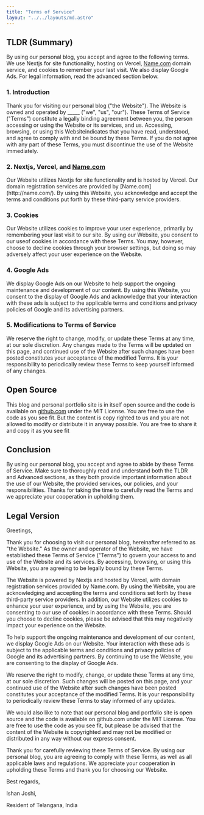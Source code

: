 ```yaml
---
title: "Terms of Service"
layout: "../../layouts/md.astro"
---
```


## TLDR (Summary)

By using our personal blog, you accept and agree to the following terms. We use Nextjs for site functionality, hosting on Vercel, [Name.com](https://name.com/) domain service, and cookies to remember your last visit. We also display Google Ads. For legal information, read the advanced section below.

### 1. Introduction

Thank you for visiting our personal blog ("the Website"). The Website is owned and operated by _____ ("we", "us", "our"). These Terms of Service ("Terms") constitute a legally binding agreement between you, the person accessing or using the Website or its services, and us. Accessing, browsing, or using this Websiteindicates that you have read, understood, and agree to comply with and be bound by these Terms. If you do not agree with any part of these Terms, you must discontinue the use of the Website immediately.

### 2. Nextjs, Vercel, and [Name.com](https://name.com/)

Our Website utilizes Nextjs for site functionality and is hosted by Vercel. Our domain registration services are provided by [](https://www.noobscience.rocks/%5Bhttps://Name.com%5D(http://Name.com))[Name.com](http://name.com/). By using this Website, you acknowledge and accept the terms and conditions put forth by these third-party service providers.

### 3. Cookies

Our Website utilizes cookies to improve your user experience, primarily by remembering your last visit to our site. By using our Website, you consent to our useof cookies in accordance with these Terms. You may, however, choose to decline cookies through your browser settings, but doing so may adversely affect your user experience on the Website.

### 4. Google Ads

We display Google Ads on our Website to help support the ongoing maintenance and development of our content. By using this Website, you consent to the display of Google Ads and acknowledge that your interaction with these ads is subject to the applicable terms and conditions and privacy policies of Google and its advertising partners.

### 5. Modifications to Terms of Service

We reserve the right to change, modify, or update these Terms at any time, at our sole discretion. Any changes made to the Terms will be updated on this page, and continued use of the Website after such changes have been posted constitutes your acceptance of the modified Terms. It is your responsibility to periodically review these Terms to keep yourself informed of any changes.

## Open Source

This blog and personal portfolio site is in itself open source and the code is available on [](https://www.noobscience.rocks/social/github)[github.com](https://github.com/) under the MIT License. You are free to use the code as you see fit. But the content is copy righted to us and you are not allowed to modify or distribute it in anyway possible. You are free to share it and copy it as you see fit

## Conclusion

By using our personal blog, you accept and agree to abide by these Terms of Service. Make sure to thoroughly read and understand both the TLDR and Advanced sections, as they both provide important information about the use of our Website, the provided services, our policies, and your responsibilities. Thanks for taking the time to carefully read the Terms and we appreciate your cooperation in upholding them.

## Legal Version

Greetings,

Thank you for choosing to visit our personal blog, hereinafter referred to as "the Website." As the owner and operator of the Website, we have established these Terms of Service ("Terms") to govern your access to and use of the Website and its services. By accessing, browsing, or using this Website, you are agreeing to be legally bound by these Terms.

The Website is powered by Nextjs and hosted by Vercel, with domain registration services provided by Name.com. By using the Website, you are acknowledging and accepting the terms and conditions set forth by these third-party service providers. In addition, our Website utilizes cookies to enhance your user experience, and by using the Website, you are consenting to our use of cookies in accordance with these Terms. Should you choose to decline cookies, please be advised that this may negatively impact your experience on the Website.

To help support the ongoing maintenance and development of our content, we display Google Ads on our Website. Your interaction with these ads is subject to the applicable terms and conditions and privacy policies of Google and its advertising partners. By continuing to use the Website, you are consenting to the display of Google Ads.

We reserve the right to modify, change, or update these Terms at any time, at our sole discretion. Such changes will be posted on this page, and your continued use of the Website after such changes have been posted constitutes your acceptance of the modified Terms. It is your responsibility to periodically review these Terms to stay informed of any updates.

We would also like to note that our personal blog and portfolio site is open source and the code is available on github.com under the MIT License. You are free to use the code as you see fit, but please be advised that the content of the Website is copyrighted and may not be modified or distributed in any way without our express consent.

Thank you for carefully reviewing these Terms of Service. By using our personal blog, you are agreeing to comply with these Terms, as well as all applicable laws and regulations. We appreciate your cooperation in upholding these Terms and thank you for choosing our Website.

Best regards,

Ishan Joshi,

Resident of Telangana, India